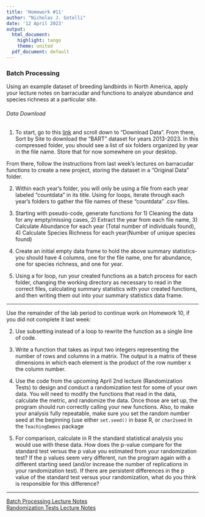 ```yaml
---
title: 'Homework #11'
author: "Nicholas J. Gotelli"
date: '12 April 2023'
output:
  html_document:
    highlight: tango
    theme: united
  pdf_document: default
---
```


### Batch Processing


Using an example dataset of breeding landbirds in North America, apply your lecture notes on barracudar and functions to analyze abundance and species richness at a particular site. 

###### Data Download 

1. To start, go to this [link](https://data.neonscience.org/data-products/DP1.10003.001) and scroll down to "Download Data". From there, Sort by Site to download the "BART" dataset for years 2013-2023. In this compressed folder, you should see a list of six folders organized by year in the file name. Store that for now somewhere on your desktop.   

From there, follow the instructions from last week's lectures on barracudar functions to create a new project, storing the dataset in a "Original Data" folder. 

2. Within each year's folder, you will only be using a  file from each year labeled "countdata" in its title. Using for loops, iterate through each year's folders to gather the file names of these "countdata" .csv files. 

3. Starting with pseudo-code, generate functions for 1) Cleaning the data for any empty/missing cases, 2) Extract the year from each file name, 3) Calculate Abundance for each year (Total number of individuals found), 4) Calculate Species Richness for each year(Number of unique species found) 

4. Create an initial empty data frame to hold the above summary statistics-you should have 4 columns, one for the file name, one for abundance, one for species richness, and one for year. 

5. Using a for loop, run your created functions as a batch process for each folder, changing the working directory as necessary to read in the correct files, calculating summary statistics with your created functions, and then writing them out into your summary statistics data frame. 


-----------------------------

Use the remainder of the lab period to continue work on Homework 10, if you did not complete it last week:  

2. Use subsetting instead of a loop to rewrite the function as a single line of code.

3. Write a function that takes as input two integers representing the number of rows and columns in a matrix. The output is a matrix of these dimensions in which each element is the product of the row number x the column number.

4. Use the code from the upcoming April 2nd lecture (Randomization Tests) to design and conduct a randomization test for some of your own data. You will need to modify the functions that read in the data, calculate the metric, and randomize the data. Once those are set up, the program should run correctly calling your new functions. Also, to make your analysis fully repeatable, make sure you set the random number seed at the beginning (use either `set.seed()` in base R, or `char2seed` in the `TeachingDemos` package

5. For comparison, calculate in R the standard statistical analysis you would use with these data. How does the p-value compare for the standard test versus the p value you estimated from your randomization test? If the p values seem very different, run the program again with a different starting seed (and/or increase the number of replications in your randomization test). If there are persistent differences in the p value of the standard test versus your randomization, what do you think is responsible for this difference?

--------
[Batch Processing Lecture Notes](https://gotellilab.github.io/Bio381/Lectures/Lecture20_S2021)   
[Randomization Tests Lecture Notes](https://gotellilab.github.io/Bio381/Lectures/Lecture19_S2021.html)